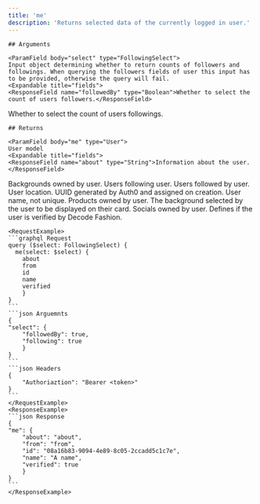 ```yaml
---
title: 'me'
description: 'Returns selected data of the currently logged in user.'
---
```

    
    ## Arguments
    
    <ParamField body="select" type="FollowingSelect">
    Input object determining whether to return counts of followers and followings. When querying the followers fields of user this input has to be provided, otherwise the query will fail.
    <Expandable title="fields">
    <ResponseField name="followedBy" type="Boolean">Whether to select the count of users followers.</ResponseField>
<ResponseField name="following" type="Boolean">Whether to select the count of users followings.</ResponseField>
    </Expandable>
    </ParamField> 

    
    ## Returns

    <ParamField body="me" type="User">
    User model
    <Expandable title="fields">
    <ResponseField name="about" type="String">Information about the user.</ResponseField>
<ResponseField name="backgrounds" type="[Background!]!">Backgrounds owned by user.</ResponseField>
<ResponseField name="followedBy" type="[User!]!">Users following user.</ResponseField>
<ResponseField name="followers" type="FollowingCounts!"/>
<ResponseField name="following" type="[User!]!">Users followed by user.</ResponseField>
<ResponseField name="from" type="String">User location.</ResponseField>
<ResponseField name="id" type="String!">UUID generated by Auth0 and assigned on creation.</ResponseField>
<ResponseField name="name" type="String!">User name, not unique.</ResponseField>
<ResponseField name="products" type="[Product!]!">Products owned by user.</ResponseField>
<ResponseField name="selectedBackground" type="Background!">The background selected by the user to be displayed on their card.</ResponseField>
<ResponseField name="socials" type="[Social!]!">Socials owned by user.</ResponseField>
<ResponseField name="verified" type="Boolean!">Defines if the user is verified by Decode Fashion.</ResponseField>
    </Expandable>
    </ParamField>
    
    <RequestExample>
    ```graphql Request
    query ($select: FollowingSelect) {
      me(select: $select) {
        about
		from
		id
		name
		verified  
        }
    }
    ```
    ```json Arguemnts
    {
    "select": {
        "followedBy": true,
        "following": true
        }
    }
    ```
    ```json Headers
    {
        "Authoriaztion": "Bearer <token>"
    }
    ```
    </RequestExample>
    <ResponseExample>
    ```json Response
    {
    "me": {
        "about": "about",
        "from": "from",
        "id": "08a16b83-9094-4e89-8c05-2ccadd5c1c7e",
        "name": "A name",
        "verified": true
        }
    }
    ```
    </ResponseExample>
    